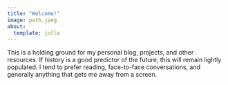 ```yaml
---
title: "Welcome!"
image: path.jpeg 
about:
  template: jolla
---
```

This is a holding ground for my personal blog, projects, and other resources.
If history is a good predictor of the future, this will remain lightly
populated. I tend to prefer reading, face-to-face conversations, and generally
anything that gets me away from a screen.

